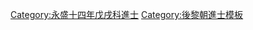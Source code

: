 {{Navbox
|name = 永盛十四年戊戌科庭試進士榜
|title = [[後黎朝進士列表|永盛十四年（1718年）戊戌科庭試進士榜]]
|titlestyle = background-color:#FFD700;
|image =
|style = width:100%;text-align:center; 
|groupstyle = text-align:center; background-color:#FFD700;
|liststyle = text-align:center;
|state = {{{state<includeonly>|collapsed</includeonly>}}}

|group1 = 第一甲<br>勅賜進士及第<br>共1名
|list1 = [[探花]]：'''[[武公宰]]'''

|group2 = 第二甲<br>勅賜進士出身<br>共2名
|list2 = [[阮璿|阮　璿]] - [[寧迪|寧　迪]]

|group3 = 第三甲<br>勅賜同進士出身<br>共14名
|list3 = [[黎有鐈]] - [[阮名賢]] - [[阮公垣]] - [[阮錦|阮　錦]] - [[張有劭]] - [[黎如琦]] - [[何策譽]]<br>[[楊灌|楊　灌]] - [[阮令儀]] - [[阮廷伯]] - [[阮廷纂]] - [[黎登傳]] - [[阮國翼]] - [[陳璟|陳　璟]]

|belowstyle = text-align: center; background-color:#FFD700;
|below='''前一科：[[Template:永盛十一年乙未科庭試進士榜|永盛十一年乙未科]]　'''·'''　後一科：[[Template:保泰二年辛丑科庭試進士榜|保泰二年辛丑科]]'''
}}
[[Category:永盛十四年戊戌科進士]]
<noinclude>[[Category:永盛十四年戊戌科進士| ]]
[[Category:後黎朝進士模板]]</noinclude>